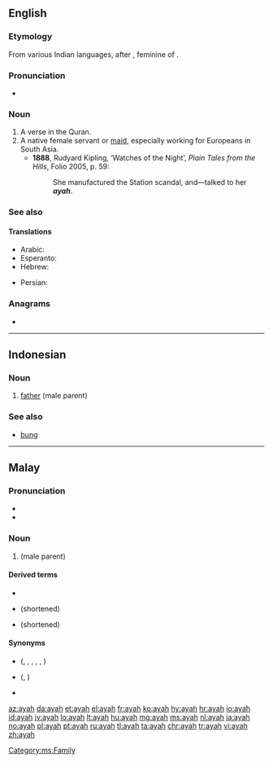 ==English==

===Etymology===
From various Indian languages, after {{etyl|pt|en}} {{m|pt|aia||nurse, governess}}, feminine of {{m|pt|aio||tutor}}.

===Pronunciation===
* {{IPA|/aɪə/|lang=en}}

===Noun===
{{en-noun}}

# A verse in the Quran.
# A native female servant or [[maid]], especially working for Europeans in South Asia.
#* '''1888''', Rudyard Kipling, ‘Watches of the Night’, ''Plain Tales from the Hills'', Folio 2005, p. 59:
#*: She manufactured the Station scandal, and—talked to her '''''ayah'''''.

===See also===
{{Wikisource1911Enc Citation|Ayah}}

====Translations====
{{trans-top|A verse in the Quran.}}
* Arabic: {{t+|ar|آية |tr=ʾāya}}
* Esperanto: {{t|eo|ajaho}}
* Hebrew: {{t+|he|איה}}
{{trans-mid}}
* Persian: {{t+|fa|آیه|sc=fa-Arab}}
{{trans-bottom}}

===Anagrams===
* {{l|en|Haya}}

----

==Indonesian==

===Noun===
{{id-noun}}

# [[father]] (male parent)

===See also===
* [[bung]]

----

==Malay==

===Pronunciation===
* {{IPA|/ajah/|lang=ms}}
* {{rhymes|ajah|jah|ah|lang=ms}}

===Noun===
{{head|ms|noun}}

# {{l|en|father}} (male parent)

====Derived terms====
* {{l|ms|ayahanda}}
* {{l|ms|aya}} (shortened)
* {{l|ms|yah}} (shortened)

====Synonyms====
* {{l|ms|bapa}} ({{l|ms|bapanda}}, {{l|ms|bapai}}, {{l|ms|bapak}}, {{l|ms|bapang}}, {{l|ms|baba}}, {{l|ms|papa}})
* {{l|ms|abah}} ({{l|ms|aba}}, {{l|ms|bah}})
* {{l|ms|rama}}

[[Category:ms:Family]]

[[az:ayah]]
[[da:ayah]]
[[et:ayah]]
[[el:ayah]]
[[fr:ayah]]
[[ko:ayah]]
[[hy:ayah]]
[[hr:ayah]]
[[io:ayah]]
[[id:ayah]]
[[jv:ayah]]
[[lo:ayah]]
[[lt:ayah]]
[[hu:ayah]]
[[mg:ayah]]
[[ms:ayah]]
[[nl:ayah]]
[[ja:ayah]]
[[no:ayah]]
[[pl:ayah]]
[[pt:ayah]]
[[ru:ayah]]
[[tl:ayah]]
[[ta:ayah]]
[[chr:ayah]]
[[tr:ayah]]
[[vi:ayah]]
[[zh:ayah]]